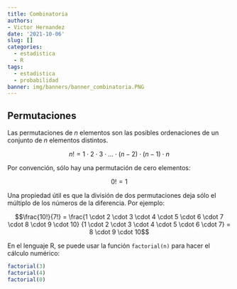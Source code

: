 ```yaml
---
title: Combinatoria
authors:
- Victor Hernandez
date: '2021-10-06'
slug: []
categories:
  - estadistica
  - R
tags:
  - estadistica
  - probabilidad
banner: img/banners/banner_combinatoria.PNG
---
```


## Permutaciones

Las permutaciones de $n$ elementos son las posibles ordenaciones de un conjunto de $n$ elementos distintos.

$$n!=1 \cdot 2 \cdot 3 \cdot \dotsc \cdot (n-2) \cdot (n-1) \cdot n$$

Por convención, sólo hay una permutación de cero elementos:

$$0!=1$$

Una propiedad útil es que la división de dos permutaciones deja sólo el múltiplo de los números de la diferencia. Por 
ejemplo:

$$\frac{10!}{7!} = \frac{1 \cdot 2 \cdot 3 \cdot 4 \cdot 5 \cdot 6 \cdot 7 \cdot 8 \cdot 9 \cdot 10}
{1 \cdot 2 \cdot 3 \cdot 4 \cdot 5 \cdot 6 \cdot 7} = 8 \cdot 9 \cdot 10$$

En el lenguaje R, se puede usar la función ``factorial(n)`` para hacer el cálculo numérico:

```r
factorial(3)
factorial(4)
factorial(0)
```
